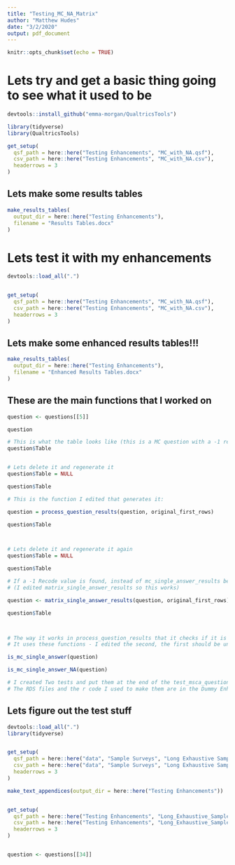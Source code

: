 ```yaml
---
title: "Testing_MC_NA_Matrix"
author: "Matthew Hudes"
date: "3/2/2020"
output: pdf_document
---
```


```r
knitr::opts_chunk$set(echo = TRUE)
```




# Lets try and get a basic thing going to see what it used to be


```r

devtools::install_github("emma-morgan/QualtricsTools")

library(tidyverse)
library(QualtricsTools)

get_setup(
  qsf_path = here::here("Testing Enhancements", "MC_with_NA.qsf"),
  csv_path = here::here("Testing Enhancements", "MC_with_NA.csv"),
  headerrows = 3
)

```

## Lets make some results tables


```r

make_results_tables(
  output_dir = here::here("Testing Enhancements"),
  filename = "Results Tables.docx"
)

```



# Lets test it with my enhancements


```r

devtools::load_all(".")


get_setup(
  qsf_path = here::here("Testing Enhancements", "MC_with_NA.qsf"),
  csv_path = here::here("Testing Enhancements", "MC_with_NA.csv"),
  headerrows = 3
)


```




## Lets make some enhanced results tables!!!


```r

make_results_tables(
  output_dir = here::here("Testing Enhancements"),
  filename = "Enhanced Results Tables.docx"
)

```


## These are the main functions that I worked on

```r
question <- questions[[5]]

question

# This is what the table looks like (this is a MC question with a -1 recode value for the NA option)
question$Table


# Lets delete it and regenerate it
question$Table = NULL

question$Table

# This is the function I edited that generates it:

question = process_question_results(question, original_first_rows)

question$Table



# Lets delete it and regenerate it again
question$Table = NULL

question$Table

# If a -1 Recode value is found, instead of mc_single_answer_results being run, matrix_single_answer_results is run:
# (I edited matrix_single_answer_results so this works)

question <- matrix_single_answer_results(question, original_first_rows)

question$Table



# The way it works in process_question_results that it checks if it is a MCSA question, then it checks if it has an NA
# It uses these functions - I edited the second, the first should be unchanged I think

is_mc_single_answer(question)

is_mc_single_answer_NA(question)

# I created Two tests and put them at the end of the test_msca_question_processing.R file
# The RDS files and the r code I used to make them are in the Dummy Enhancement Sample Survey folder 

```






## Lets figure out the test stuff


```r

devtools::load_all(".")
library(tidyverse)


get_setup(
  qsf_path = here::here("data", "Sample Surveys", "Long Exhaustive Sample Survey", "Long_Exhaustive_Sample_Survey.qsf"),
  csv_path = here::here("data", "Sample Surveys", "Long Exhaustive Sample Survey", "Long_Exhaustive_Sample_Survey.csv"),
  headerrows = 3
)

make_text_appendices(output_dir = here::here("Testing Enhancements"))


get_setup(
  qsf_path = here::here("Testing Enhancements", "Long_Exhaustive_Sample_Survey.qsf"),
  csv_path = here::here("Testing Enhancements", "Long_Exhaustive_Sample_Survey.csv"),
  headerrows = 3
)


question <- questions[[34]]

```





